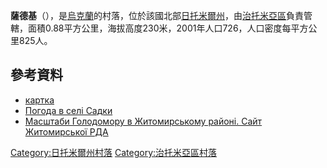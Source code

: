 {{coord|50|19|1|N|28|29|4|E|scale:30000|display=title}}

'''薩德基'''（{{lang-uk|Садки}}），是[[烏克蘭|烏克蘭]]的村落，位於該國北部[[日托米爾州|日托米爾州]]，由[[治托米亞區|治托米亞區]]負責管轄，面積0.88平方公里，海拔高度230米，2001年人口726，人口密度每平方公里825人。

==參考資料==
* [http://w1.c1.rada.gov.ua/pls/z7502/A005?rf7571=9368 картка]{{dead link|date=2018年4月 |bot=InternetArchiveBot |fix-attempted=yes }}
* [http://weather.in.ua/ua/zhitomirskaja/23122 Погода в селі Садки]
* [https://web.archive.org/web/20110915195159/http://www.zhytomyr-rda.gov.ua/Rozdil_3/Golodomor_1932_1933_rokiv/Golodomor_u_regioni/Masshtabi_Golodomoru_u_regioni__CHorni_doshki__Postrazhdali_sela_ Масштаби Голодомору в Житомирському районі. Сайт Житомирської РДА]

{{DEFAULTSORT:Садки}}
[[Category:日托米爾州村落|Category:日托米爾州村落]]
[[Category:治托米亞區村落|Category:治托米亞區村落]]


{{Zhytomyr-geo-stub}}